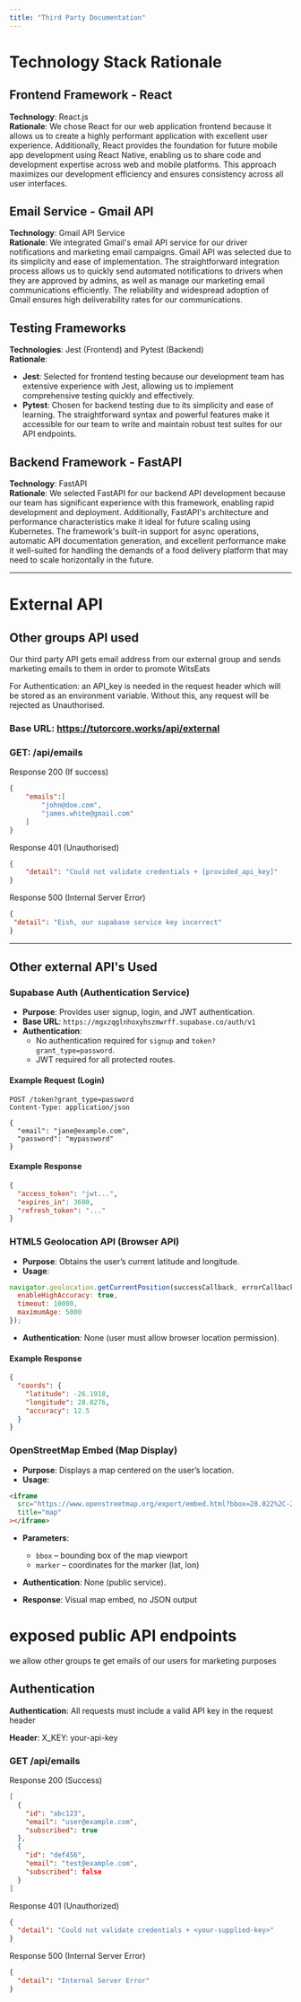 ```yaml
---
title: "Third Party Documentation"
---
```


# Technology Stack Rationale

## Frontend Framework - React

**Technology**: React.js  
**Rationale**: We chose React for our web application frontend because it allows us to create a highly performant application with excellent user experience. Additionally, React provides the foundation for future mobile app development using React Native, enabling us to share code and development expertise across web and mobile platforms. This approach maximizes our development efficiency and ensures consistency across all user interfaces.

## Email Service - Gmail API

**Technology**: Gmail API Service  
**Rationale**: We integrated Gmail's email API service for our driver notifications and marketing email campaigns. Gmail API was selected due to its simplicity and ease of implementation. The straightforward integration process allows us to quickly send automated notifications to drivers when they are approved by admins, as well as manage our marketing email communications efficiently. The reliability and widespread adoption of Gmail ensures high deliverability rates for our communications.

## Testing Frameworks

**Technologies**: Jest (Frontend) and Pytest (Backend)  
**Rationale**: 
- **Jest**: Selected for frontend testing because our development team has extensive experience with Jest, allowing us to implement comprehensive testing quickly and effectively.
- **Pytest**: Chosen for backend testing due to its simplicity and ease of learning. The straightforward syntax and powerful features make it accessible for our team to write and maintain robust test suites for our API endpoints.

## Backend Framework - FastAPI

**Technology**: FastAPI  
**Rationale**: We selected FastAPI for our backend API development because our team has significant experience with this framework, enabling rapid development and deployment. Additionally, FastAPI's architecture and performance characteristics make it ideal for future scaling using Kubernetes. The framework's built-in support for async operations, automatic API documentation generation, and excellent performance make it well-suited for handling the demands of a food delivery platform that may need to scale horizontally in the future.

---

# External API
## Other groups API used

Our third party API gets email address from our external group and sends marketing emails to them in order to promote WitsEats

For Authentication: an API_key is needed in the request header which will be stored as an environment variable. Without this, any request will be rejected as Unauthorised.

### Base URL: https://tutorcore.works/api/external

### GET: /api/emails

Response 200 (If success) 
```json
{
    "emails":[
        "john@doe.com",
        "james.white@gmail.com"
    ]
}
```

Response 401 (Unauthorised)
```json
{
    "detail": "Could not validate credentials + [provided_api_key]"
}
```

Response 500 (Internal Server Error)
```json
{
 "detail": "Eish, our supabase service key incorrect"
}
```

---
## Other external API's Used
### Supabase Auth (Authentication Service)

- **Purpose**: Provides user signup, login, and JWT authentication.  
- **Base URL**: `https://mgxzqglnhoxyhszmwrff.supabase.co/auth/v1`  
- **Authentication**:  
  - No authentication required for `signup` and `token?grant_type=password`.  
  - JWT required for all protected routes.  

#### Example Request (Login)
```http
POST /token?grant_type=password
Content-Type: application/json

{
  "email": "jane@example.com",
  "password": "mypassword"
}
```

#### Example Response
```json
{
  "access_token": "jwt...",
  "expires_in": 3600,
  "refresh_token": "..."
}
```

### HTML5 Geolocation API (Browser API)

- **Purpose**: Obtains the user’s current latitude and longitude.  
- **Usage**:
```javascript
navigator.geolocation.getCurrentPosition(successCallback, errorCallback, {
  enableHighAccuracy: true,
  timeout: 10000,
  maximumAge: 5000
});
```
- **Authentication**: None (user must allow browser location permission).  

#### Example Response
```json
{
  "coords": {
    "latitude": -26.1918,
    "longitude": 28.0276,
    "accuracy": 12.5
  }
}
```


### OpenStreetMap Embed (Map Display)

- **Purpose**: Displays a map centered on the user’s location.  
- **Usage**:
```html
<iframe
  src="https://www.openstreetmap.org/export/embed.html?bbox=28.022%2C-26.197%2C28.033%2C-26.187&layer=mapnik&marker=-26.1918%2C28.0276"
  title="map"
></iframe>
```

- **Parameters**:  
  - `bbox` – bounding box of the map viewport  
  - `marker` – coordinates for the marker (lat, lon)  

- **Authentication**: None (public service).  
- **Response**: Visual map embed, no JSON output


# exposed public API endpoints

we allow other groups te get emails of our users for marketing purposes

## Authentication

**Authentication**: All requests must include a valid API key in the request header

**Header**: X_KEY: your-api-key

### GET /api/emails

Response 200 (Success)

```json
[
  {
    "id": "abc123",
    "email": "user@example.com",
    "subscribed": true
  },
  {
    "id": "def456",
    "email": "test@example.com",
    "subscribed": false
  }
]
```


Response 401 (Unauthorized)

```json
{
  "detail": "Could not validate credentials + <your-supplied-key>"
}
```

Response 500 (Internal Server Error)

```json
{
  "detail": "Internal Server Error"
}
```

